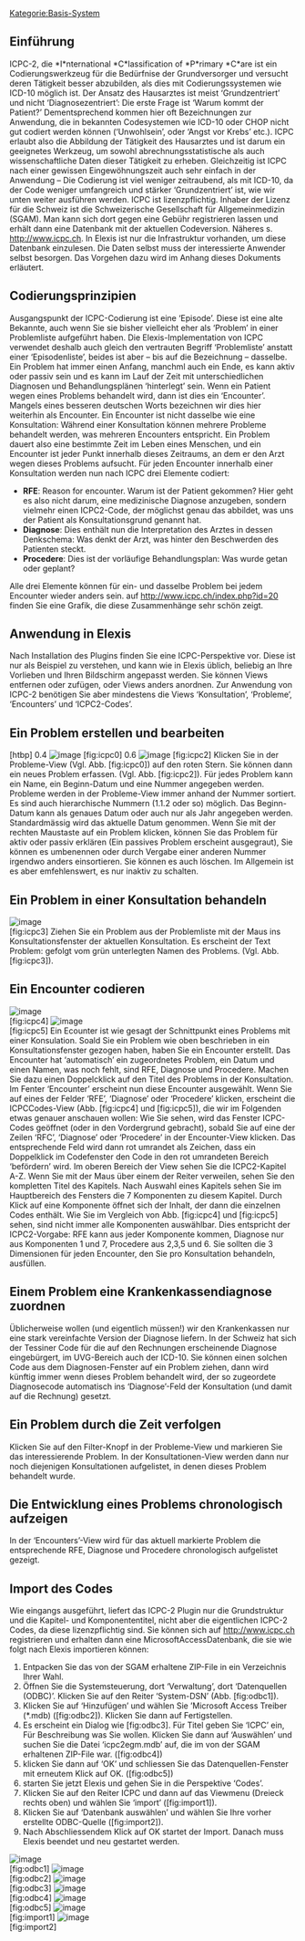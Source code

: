 [[Kategorie:Basis-System]]
== Einführung ==
ICPC-2, die *I*nternational *C*lassification of *P*rimary *C*are ist ein Codierungswerkzeug für die Bedürfnise der Grundversorger und versucht deren Tätigkeit besser abzubilden, als dies mit Codierungssystemen wie ICD-10 möglich ist.
Der Ansatz des Hausarztes ist meist ‘Grundzentriert’ und nicht ‘Diagnosezentriert’: Die erste Frage ist ‘Warum kommt der Patient?’ Dementsprechend kommen hier oft Bezeichnungen zur Anwendung, die in bekannten Codesystemen wie ICD-10 oder CHOP nicht gut codiert werden können (‘Unwohlsein’, oder ‘Angst vor Krebs’ etc.). ICPC erlaubt also die Abbildung der Tätigkeit des Hausarztes und ist darum ein geeignetes Werkzeug, um sowohl abrechnungsstatistische als auch wissenschaftliche Daten dieser Tätigkeit zu erheben. Gleichzeitig ist ICPC nach einer gewissen Eingewöhnungszeit auch sehr einfach in der Anwendung – Die Codierung ist viel weniger zeitraubend, als mit ICD-10, da der Code weniger umfangreich und stärker ‘Grundzentriert’ ist, wie wir unten weiter ausführen werden.
ICPC ist lizenzpflichtig. Inhaber der Lizenz für die Schweiz ist die Schweizerische Gesellschaft für Allgemeinmedizin (SGAM). Man kann sich dort gegen eine Gebühr registrieren lassen und erhält dann eine Datenbank mit der aktuellen Codeversion. Näheres s. http://www.icpc.ch. In Elexis ist nur die Infrastruktur vorhanden, um diese Datenbank einzulesen. Die Daten selbst muss der interessierte Anwender selbst besorgen. Das Vorgehen dazu wird im Anhang dieses Dokuments erläutert.
== Codierungsprinzipien ==
Ausgangspunkt der ICPC-Codierung ist eine ‘Episode’. Diese ist eine alte Bekannte, auch wenn Sie sie bisher vielleicht eher als ‘Problem’ in einer Problemliste aufgeführt haben. Die Elexis-Implementation von ICPC verwendet deshalb auch gleich den vertrauten Begriff ‘Problemliste’ anstatt einer ‘Episodenliste’, beides ist aber – bis auf die Bezeichnung – dasselbe. Ein Problem hat immer einen Anfang, manchml auch ein Ende, es kann aktiv oder passiv sein und es kann im Lauf der Zeit mit unterschiedlichen Diagnosen und Behandlungsplänen ‘hinterlegt’ sein.
Wenn ein Patient wegen eines Problems behandelt wird, dann ist dies ein ‘Encounter’. Mangels eines besseren deutschen Worts bezeichnen wir dies hier weiterhin als Encounter. Ein Encounter ist nicht dasselbe wie eine Konsultation: Während einer Konsultation können mehrere Probleme behandelt werden, was mehreren Encounters entspricht. Ein Problem dauert also eine bestimmte Zeit im Leben eines Menschen, und ein Encounter ist jeder Punkt innerhalb dieses Zeitraums, an dem er den Arzt wegen dieses Problems aufsucht.
Für jeden Encounter innerhalb einer Konsultation werden nun nach ICPC drei Elemente codiert:
* '''RFE''': Reason for encounter. Warum ist der Patient gekommen? Hier geht es also nicht darum, eine medizinische Diagnose anzugeben, sondern vielmehr einen ICPC2-Code, der möglichst genau das abbildet, was uns der Patient als Konsultationsgrund genannt hat.
* '''Diagnose''': Dies enthält nun die Interpretation des Arztes in dessen Denkschema: Was denkt der Arzt, was hinter den Beschwerden des Patienten steckt.
* '''Procedere''': Dies ist der vorläufige Behandlungsplan: Was wurde getan oder geplant?
Alle drei Elemente können für ein- und dasselbe Problem bei jedem Encounter wieder anders sein. auf http://www.icpc.ch/index.php?id=20 finden Sie eine Grafik, die diese Zusammenhänge sehr schön zeigt.
== Anwendung in Elexis ==
Nach Installation des Plugins finden Sie eine ICPC-Perspektive vor. Diese ist nur als Beispiel zu verstehen, und kann wie in Elexis üblich, beliebig an Ihre Vorlieben und Ihren Bildschirm angepasst werden. Sie können Views entfernen oder zufügen, oder Views anders anordnen. Zur Anwendung von ICPC-2 benötigen Sie aber mindestens die Views ‘Konsultation’, ‘Probleme’, ‘Encounters’ und ‘ICPC2-Codes’.
== Ein Problem erstellen und bearbeiten ==
[htbp]
0.4
[[File:icpc-0.png|image]] [fig:icpc0]
0.6
[[File:icpc-1.png|image]] [fig:icpc2]
Klicken Sie in der Probleme-View (Vgl. Abb. [fig:icpc0]) auf den roten Stern. Sie können dann ein neues Problem erfassen. (Vgl. Abb. [fig:icpc2]). Für jedes Problem kann ein Name, ein Beginn-Datum und eine Nummer angegeben werden. Probleme werden in der Probleme-View immer anhand der Nummer sortiert. Es sind auch hierarchische Nummern (1.1.2 oder so) möglich. Das Beginn-Datum kann als genaues Datum oder auch nur als Jahr angegeben werden. Standardmässig wird das aktuelle Datum genommen.
Wenn Sie mit der rechten Maustaste auf ein Problem klicken, können Sie das Problem für aktiv oder passiv erklären (Ein passives Problem erscheint ausgegraut), Sie können es umbenennen oder durch Vergabe einer anderen Nummer irgendwo anders einsortieren. Sie können es auch löschen. Im Allgemein ist es aber emfehlenswert, es nur inaktiv zu schalten.
== Ein Problem in einer Konsultation behandeln ==
[[File:icpc-2.png|image]]<br />
 [fig:icpc3]
Ziehen Sie ein Problem aus der Problemliste mit der Maus ins Konsultationsfenster der aktuellen Konsultation. Es erscheint der Text Problem: gefolgt vom grün unterlegten Namen des Problems. (Vgl. Abb. [fig:icpc3]).
== Ein Encounter codieren ==
[[File:icpc-3.png|image]]<br />
 [fig:icpc4]
[[File:icpc-4.png|image]]<br />
 [fig:icpc5]
Ein Ecounter ist wie gesagt der Schnittpunkt eines Problems mit einer Konsulation. Soald Sie ein Problem wie oben beschrieben in ein Konsultationsfenster gezogen haben, haben Sie ein Encounter erstellt. Das Encounter hat ‘automatisch’ ein zugeordnetes Problem, ein Datum und einen Namen, was noch fehlt, sind RFE, Diagnose und Procedere. Machen Sie dazu einen Doppelcklick auf den Titel des Problems in der Konsultation. Im Fenter ‘Encounter’ erscheint nun diese Encounter ausgewählt. Wenn Sie auf eines der Felder ‘RFE’, ‘Diagnose’ oder ‘Procedere’ klicken, erscheint die ICPCCodes-View (Abb. [fig:icpc4] und [fig:icpc5]), die wir im Folgenden etwas genauer anschauen wollen:
Wie Sie sehen, wird das Fenster ICPC-Codes geöffnet (oder in den Vordergrund gebracht), sobald Sie auf eine der Zeilen ‘RFC’, ‘Diagnose’ oder ‘Procedere’ in der Encounter-View klicken. Das entsprechende Feld wird dann rot umrandet als Zeichen, dass ein Doppelklick im Codefenster den Code in den rot umrandeten Bereich ‘befördern’ wird. Im oberen Bereich der View sehen Sie die ICPC2-Kapitel A-Z. Wenn Sie mit der Maus über einem der Reiter verweilen, sehen Sie den kompletten Titel des Kapitels. Nach Auswahl eines Kapitels sehen Sie im Hauptbereich des Fensters die 7 Komponenten zu diesem Kapitel. Durch Klick auf eine Komponente öffnet sich der Inhalt, der dann die einzelnen Codes enthält. Wie Sie im Vergleich von Abb. [fig:icpc4] und [fig:icpc5] sehen, sind nicht immer alle Komponenten auswählbar. Dies entspricht der ICPC2-Vorgabe: RFE kann aus jeder Komponente kommen, Diagnose nur aus Komponenten 1 und 7, Procedere aus 2,3,5 und 6.
Sie sollten die 3 Dimensionen für jeden Encounter, den Sie pro Konsultation behandeln, ausfüllen.
== Einem Problem eine Krankenkassendiagnose zuordnen ==
Üblicherweise wollen (und eigentlich müssen!) wir den Krankenkassen nur eine stark vereinfachte Version der Diagnose liefern. In der Schweiz hat sich der Tessiner Code für die auf den Rechnungen erscheinende Diagnose eingebürgert, im UVG-Bereich auch der ICD-10. Sie können einen solchen Code aus dem Diagnosen-Fenster auf ein Problem ziehen, dann wird künftig immer wenn dieses Problem behandelt wird, der so zugeordete Diagnosecode automatisch ins ‘Diagnose’-Feld der Konsultation (und damit auf die Rechnung) gesetzt.
== Ein Problem durch die Zeit verfolgen ==
Klicken Sie auf den Filter-Knopf in der Probleme-View und markieren Sie das interessierende Problem. In der Konsultationen-View werden dann nur noch diejenigen Konsultationen aufgelistet, in denen dieses Problem behandelt wurde.
== Die Entwicklung eines Problems chronologisch aufzeigen ==
In der ‘Encounters’-View wird für das aktuell markierte Problem die entsprechende RFE, Diagnose und Procedere chronologisch aufgelistet gezeigt.
== Import des Codes ==
Wie eingangs ausgeführt, liefert das ICPC-2 Plugin nur die Grundstruktur und die Kapitel- und Komponententitel, nicht aber die eigentlichen ICPC-2 Codes, da diese lizenzpflichtig sind. Sie können sich auf http://www.icpc.ch registrieren und erhalten dann eine MicrosoftAccessDatenbank, die sie wie folgt nach Elexis importieren können:
# Entpacken Sie das von der SGAM erhaltene ZIP-File in ein Verzeichnis Ihrer Wahl.
# Öffnen Sie die Systemsteuerung, dort ‘Verwaltung’, dort ‘Datenquellen (ODBC)’. Klicken Sie auf den Reiter ‘System-DSN’ (Abb. [fig:odbc1]).
# Klicken Sie auf ‘Hinzufügen’ und wählen Sie ’Microsoft Access Treiber (*.mdb) ([fig:odbc2]). Klicken Sie dann auf Fertigstellen.
# Es erscheint ein Dialog wie [fig:odbc3]. Für Titel geben Sie ‘ICPC’ ein, Für Beschreibung was Sie wollen. Klicken Sie dann auf ‘Auswählen’ und suchen Sie die Datei ‘icpc2egm.mdb’ auf, die im von der SGAM erhaltenen ZIP-File war. ([fig:odbc4])
# klicken Sie dann auf ‘OK’ und schliessen Sie das Datenquellen-Fenster mit erneutem Klick auf OK. ([fig:odbc5])
# starten Sie jetzt Elexis und gehen Sie in die Perspektive ‘Codes’.
# Klicken Sie auf den Reiter ICPC und dann auf das Viewmenu (Dreieck rechts oben) und wählen Sie ‘import’ ([fig:import1]).
# Klicken Sie auf ‘Datenbank auswählen’ und wählen Sie Ihre vorher erstellte ODBC-Quelle ([fig:import2]).
# Nach Abschliessendem Klick auf OK startet der Import. Danach muss Elexis beendet und neu gestartet werden.
[[File:icpc-5.png|image]]<br />
 [fig:odbc1]
[[File:icpc-6.png|image]]<br />
 [fig:odbc2]
[[File:icpc-8.png|image]]<br />
 [fig:odbc3]
[[File:icpc-7.png|image]]<br />
 [fig:odbc4]
[[File:icpc-9.png|image]]<br />
 [fig:odbc5]
[[File:icpc-10.png|image]]<br />
 [fig:import1]
[[File:icpc-11.png|image]]<br />
 [fig:import2]
{{PluginInfo
|plugin=ch.elexis.icpc
| eingelesen=von /elexis-base/ch.elexis.icpc/doc/ch.elexis.icpc.tex am 25.03.2013
| name=ICPC-2
| description=ICPC-2 Diagnosesystem
| category=feature
| license=EPL
| first_commit_date=2007-06-24
| first_commit_author=rgw_ch
| responsible=weirich@elexis.ch
| type=Basis-System
}}